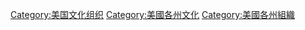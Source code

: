 [[Category:美国文化组织|Category:美国文化组织]]
[[Category:美國各州文化|Category:美國各州文化]]
[[Category:美國各州組織|Category:美國各州組織]]